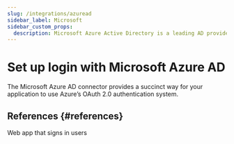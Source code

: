```yaml
---
slug: /integrations/azuread
sidebar_label: Microsoft
sidebar_custom_props:
  description: Microsoft Azure Active Directory is a leading AD provider.
---
```




# Set up login with Microsoft Azure AD

The Microsoft Azure AD connector provides a succinct way for your application to use Azure’s OAuth 2.0 authentication system.

<GuideTip />

<Integration />

## References \{#references}

<Url href="https://docs.microsoft.com/en-us/azure/active-directory/develop/scenario-web-app-sign-user-overview">
  Web app that signs in users
</Url>
